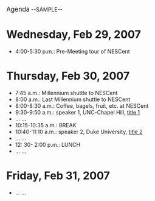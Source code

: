 <big>{{SITENAME}} Agenda</big>
--SAMPLE--

=Wednesday, Feb 29, 2007=

*4:00-5:30 p.m.: Pre-Meeting tour of NESCent

=Thursday, Feb 30, 2007= 

*7:45 a.m.: Millennium shuttle to NESCent
*8:00 a.m.: Last Millennium shuttle to NESCent
*8:00-8:30 a.m.: Coffee, bagels, fruit, etc. at NESCent
*9:30-9:50 a.m.: speaker 1, UNC-Chapel Hill, [[Media:speak1.ppt |title 1]]
*... ...
*10:15-10:35 a.m.: BREAK
*10:40-11:10 a.m.: speaker 2, Duke University, [[Media:speak2.ppt |title 2]]
* ... ...
*12: 30- 2:00 p.m.: LUNCH
* ... ...

=Friday,  Feb 31, 2007=
* ... ...